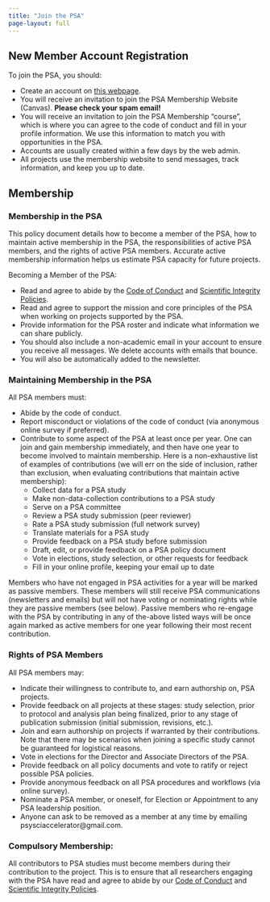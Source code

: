 ```yaml
---
title: "Join the PSA"
page-layout: full
---
```


## New Member Account Registration

To join the PSA, you should:

- Create an account on [this webpage](https://member.psysciacc.org/).
- You will receive an invitation to join the PSA Membership Website (Canvas). **Please check your spam email!**
- You will receive an invitation to join the PSA Membership "course", which is where you can agree to the code of conduct and fill in your profile information. We use this information to match you with opportunities in the PSA.
- Accounts are usually created within a few days by the web admin. 
- All projects use the membership website to send messages, track information, and keep you up to date. 

## Membership

### Membership in the PSA

This policy document details how to become a member of the PSA, how to maintain active membership in the PSA, the responsibilities of active PSA members, and the rights of active PSA members. Accurate active membership information helps us estimate PSA capacity for future projects.

Becoming a Member of the PSA:

- Read and agree to abide by the [Code of Conduct](https://docs.google.com/document/d/1I81lPGTAPoK-ACAthQDBQhVkf3KJqwIamcTyLMM75kk/edit?tab=t.0#heading=h.bcf6vwg2u1v2) and [Scientific Integrity Policies](https://docs.google.com/document/d/12UFYNHc31z81FAMv2f-_BCoX0eDof0-QvPN2cry7F88/edit?tab=t.0).
- Read and agree to support the mission and core principles of the PSA when working on projects supported by the PSA.
- Provide information for the PSA roster and indicate what information we can share publicly.
- You should also include a non-academic email in your account to ensure you receive all messages. We delete accounts with emails that bounce. 
- You will also be automatically added to the newsletter. 

### Maintaining Membership in the PSA

All PSA members must:

- Abide by the code of conduct.
- Report misconduct or violations of the code of conduct (via anonymous online survey if preferred).
- Contribute to some aspect of the PSA at least once per year. One can join and gain membership immediately, and then have one year to become involved to maintain membership. Here is a non-exhaustive list of examples of contributions (we will err on the side of inclusion, rather than exclusion, when evaluating contributions that maintain active membership):
  - Collect data for a PSA study
  - Make non-data-collection contributions to a PSA study
  - Serve on a PSA committee
  - Review a PSA study submission (peer reviewer)
  - Rate a PSA study submission (full network survey)
  - Translate materials for a PSA study
  - Provide feedback on a PSA study before submission
  - Draft, edit, or provide feedback on a PSA policy document
  - Vote in elections, study selection, or other requests for feedback
  - Fill in your online profile, keeping your email up to date

Members who have not engaged in PSA activities for a year will be marked as passive members. These members will still receive PSA communications (newsletters and emails) but will not have voting or nominating rights while they are passive members (see below). Passive members who re-engage with the PSA by contributing in any of the-above listed ways will be once again marked as active members for one year following their most recent contribution.

### Rights of PSA Members

All PSA members may:

- Indicate their willingness to contribute to, and earn authorship on, PSA projects.
- Provide feedback on all projects at these stages: study selection, prior to protocol and analysis plan being finalized, prior to any stage of publication submission (initial submission, revisions, etc.).
- Join and earn authorship on projects if warranted by their contributions. Note that there may be scenarios when joining a specific study cannot be guaranteed for logistical reasons.
- Vote in elections for the Director and Associate Directors of the PSA.
- Provide feedback on all policy documents and vote to ratify or reject possible PSA policies.
- Provide anonymous feedback on all PSA procedures and workflows (via online survey).
- Nominate a PSA member, or oneself, for Election or Appointment to any PSA leadership position.
- Anyone can ask to be removed as a member at any time by emailing psysciaccelerator@gmail.com.

### Compulsory Membership:

All contributors to PSA studies must become members during their contribution to the project. This is to ensure that all researchers engaging with the PSA have read and agree to abide by our [Code of Conduct](https://docs.google.com/document/d/1I81lPGTAPoK-ACAthQDBQhVkf3KJqwIamcTyLMM75kk/edit?tab=t.0#heading=h.bcf6vwg2u1v2) and [Scientific Integrity Policies](https://docs.google.com/document/d/12UFYNHc31z81FAMv2f-_BCoX0eDof0-QvPN2cry7F88/edit?tab=t.0).
